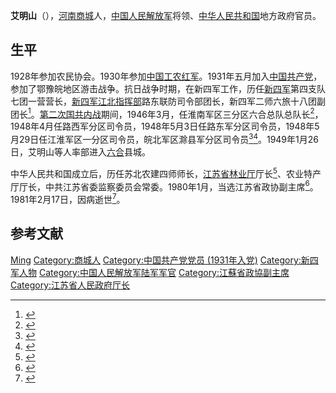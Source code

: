'''艾明山'''（{{bd|1911年||1981年|2月17日}}），[[河南省|河南]][[商城县|商城]]人，[[中国人民解放军|中国人民解放军]]将领、[[中华人民共和国|中华人民共和国]]地方政府官员。

== 生平 ==
1928年参加农民协会。1930年参加[[中国工农红军|中国工农红军]]。1931年五月加入[[中国共产党|中国共产党]]，参加了鄂豫皖地区游击战争。抗日战争时期，在新四军工作，历任[[新四军|新四军]]第四支队七团一营营长，[[新四军江北指挥部|新四军江北指挥部]]路东联防司令部团长，新四军二师六旅十八团副团长<ref>{{cite book|title=中华人民共和国人物辞典 (1949-1989)|url=http://books.google.com/books?id=bn1NAAAAMAAJ|year=1989|publisher=中国经济出版社|page=68}}</ref>。[[第二次国共内战|第二次国共内战]]期间，1946年3月，任淮南军区三分区六合总队总队长<ref name="六和县地方志编纂委员会江苏省六合县志编纂委员会1991">{{cite book|author1=六和县地方志编纂委员会|author2=江苏省六合县志编纂委员会|title=六合县志|url=http://books.google.com/books?id=T9wnAAAAMAAJ|year=1991|publisher=中华书店|page=519}}</ref>，1948年4月任路西军分区司令员，1948年5月3日任路东军分区司令员，1948年5月29日任江淮军区一分区司令员，皖北军区滁县军分区司令员<ref name="滁州市地方志编纂委员会1998">{{cite book|author=滁州市地方志编纂委员会|title=滁县地区志|url=http://books.google.com/books?id=xCgLAQAAMAAJ|year=1998|publisher=方志出版社|page=968}}</ref><ref>{{cite book|title=中国共产党组织史资料: 全国解放战争时期, 1945.8-1949.9 (第4卷, 上下)|url=http://books.google.com/books?id=KtRVAAAAYAAJ|year=2000|publisher=中共党史出版社|page=1295}}</ref>。1949年1月26日，艾明山等人率部进入[[六合县|六合]]县城。

中华人民共和国成立后，历任苏北农建四师师长，[[江苏省林业厅|江苏省林业厅]]厅长<ref name="国务院孙琬钟2001">{{cite book|author1=China. 国务院|author2=孙琬钟|author3=唐德华|coauthors=曾汉周|title=中华人民共和国国务院令, 1949.10-2001.4|url=http://books.google.com/books?id=yCvlAAAAMAAJ|year=2001|publisher=中国民主法制出版社|page=530}}</ref>、农业特产厅厅长，中共江苏省委监察委员会常委。1980年1月，当选江苏省政协副主席<ref name="刘国新1994">{{cite book|author=刘国新|title=中华人民共和国历史长编: 1977-1994|url=http://books.google.com/books?id=lOxdAAAAIAAJ|year=1994|publisher=广西人民出版社|page=983}}</ref>。1981年2月17日，因病逝世<ref>{{cite book|title=中国共产党名人录|url=http://books.google.com/books?id=UZUcAQAAMAAJ|year=1997|publisher=四川人民出版社|page=224}}</ref>。

== 参考文献 ==
{{Reflist|30em}}

{{Authority control}}
{{DEFAULTSORT:Ai}}
[[Category:艾姓|Ming]]
[[Category:商城人|Category:商城人]]
[[Category:中国共产党党员_(1931年入党)|Category:中国共产党党员 (1931年入党)]]
[[Category:新四军人物|Category:新四军人物]]
[[Category:中国人民解放军陆军军官|Category:中国人民解放军陆军军官]]
[[Category:江蘇省政協副主席|Category:江蘇省政協副主席]]
[[Category:江苏省人民政府厅长|Category:江苏省人民政府厅长]]